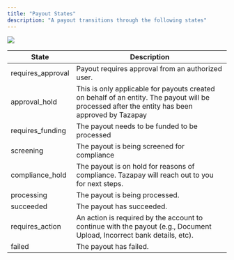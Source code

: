 ```yaml
---
title: "Payout States"
description: "A payout transitions through the following states"
---
```


<Frame>
  <img src="/images/docs/5f16bdf1f8f14195906739607392f3b559d62a2f5dc824a096e3a13b403c506e-payout_state_machine.png" />
</Frame>

| State              | Description                                                                                                                                    |
| ------------------ | ---------------------------------------------------------------------------------------------------------------------------------------------- |
| requires\_approval | Payout requires approval from an authorized user.                                                                                              |
| approval\_hold     | This is only applicable for payouts created on behalf of an entity. The payout will be processed after the entity has been approved by Tazapay |
| requires\_funding  | The payout needs to be funded to be processed                                                                                                  |
| screening          | The payout is being screened for compliance                                                                                                    |
| compliance\_hold   | The payout is on hold for reasons of compliance. Tazapay will reach out to you for next steps.                                                 |
| processing         | The payout is being processed.                                                                                                                 |
| succeeded          | The payout has succeeded.                                                                                                                      |
| requires\_action   | An action is required by the account to continue with the payout (e.g., Document Upload, Incorrect bank details, etc).                         |
| failed             | The payout has failed.                                                                                                                         |
